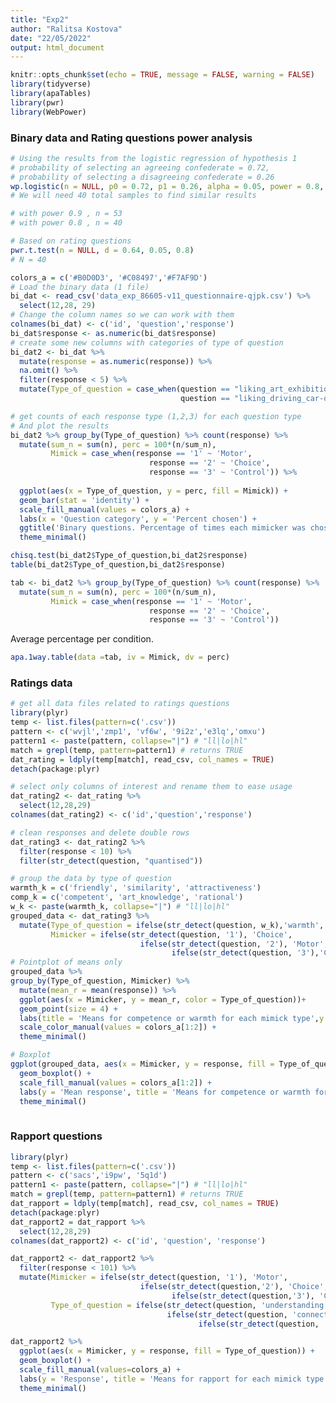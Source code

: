 ```yaml
---
title: "Exp2"
author: "Ralitsa Kostova"
date: "22/05/2022"
output: html_document
---
```


```r
knitr::opts_chunk$set(echo = TRUE, message = FALSE, warning = FALSE)
library(tidyverse)
library(apaTables)
library(pwr)
library(WebPower)
```

### Binary data and Rating questions power analysis 

```r
# Using the results from the logistic regression of hypothesis 1 
# probability of selecting an agreeing confederate = 0.72, 
# probability of selecting a disagreeing confederate = 0.26
wp.logistic(n = NULL, p0 = 0.72, p1 = 0.26, alpha = 0.05, power = 0.8, alternative = c("two.sided"), family = c("Bernoulli"))
# We will need 40 total samples to find similar results 

# with power 0.9 , n = 53
# with power 0.8 , n = 40

# Based on rating questions 
pwr.t.test(n = NULL, d = 0.64, 0.05, 0.8)
# N = 40
```


```r
colors_a = c('#B0D0D3', '#C08497','#F7AF9D')
# Load the binary data (1 file)
bi_dat <- read_csv('data_exp_86605-v11_questionnaire-qjpk.csv') %>%
  select(12,28, 29) 
# Change the column names so we can work with them
colnames(bi_dat) <- c('id', 'question','response') 
bi_dat$response <- as.numeric(bi_dat$response) 
# create some new columns with categories of type of question
bi_dat2 <- bi_dat %>%
  mutate(response = as.numeric(response)) %>%
  na.omit() %>%
  filter(response < 5) %>%
  mutate(Type_of_question = case_when(question == "liking_art_exhibition-quantised" | question == "liking_family_issue-quantised" | question == "liking_pub-quantised" | question == "liking_walk-quantised" ~ 'warmth', 
                                      question == "liking_driving_car-quantised" | question == "liking_job_preparation-quantised" | question == "liking_fixing_computer-quantised" | question == "liking_essay-quantised" ~ 'competence'))

# get counts of each response type (1,2,3) for each question type 
# And plot the results
bi_dat2 %>% group_by(Type_of_question) %>% count(response) %>%
  mutate(sum_n = sum(n), perc = 100*(n/sum_n),
         Mimick = case_when(response == '1' ~ 'Motor',
                               response == '2' ~ 'Choice',
                               response == '3' ~ 'Control')) %>%
  
  ggplot(aes(x = Type_of_question, y = perc, fill = Mimick)) +
  geom_bar(stat = 'identity') +
  scale_fill_manual(values = colors_a) +
  labs(x = 'Question category', y = 'Percent chosen') +
  ggtitle('Binary questions. Percentage of times each mimicker was chosen') +
  theme_minimal()

chisq.test(bi_dat2$Type_of_question,bi_dat2$response)
table(bi_dat2$Type_of_question,bi_dat2$response)

tab <- bi_dat2 %>% group_by(Type_of_question) %>% count(response) %>%
  mutate(sum_n = sum(n), perc = 100*(n/sum_n),
         Mimick = case_when(response == '1' ~ 'Motor',
                               response == '2' ~ 'Choice',
                               response == '3' ~ 'Control')) 


```


Average percentage per condition. 

```r
apa.1way.table(data =tab, iv = Mimick, dv = perc)
```


### Ratings data

```r
# get all data files related to ratings questions 
library(plyr)
temp <- list.files(pattern=c('.csv'))
pattern <- c('wvjl','zmp1', 'vf6w', '9i2z','e3lq','omxu')
pattern1 <- paste(pattern, collapse="|") # "ll|lo|hl"
match = grepl(temp, pattern=pattern1) # returns TRUE
dat_rating = ldply(temp[match], read_csv, col_names = TRUE)
detach(package:plyr)

# select only columns of interest and rename them to ease usage
dat_rating2 <- dat_rating %>% 
  select(12,28,29) 
colnames(dat_rating2) <- c('id','question','response')

# clean responses and delete double rows
dat_rating3 <- dat_rating2 %>%
  filter(response < 10) %>%
  filter(str_detect(question, "quantised")) 

# group the data by type of question 
warmth_k = c('friendly', 'similarity', 'attractiveness')
comp_k = c('competent', 'art_knowledge', 'rational')
w_k <- paste(warmth_k, collapse="|") # "ll|lo|hl"
grouped_data <- dat_rating3 %>%
  mutate(Type_of_question = ifelse(str_detect(question, w_k),'warmth','competence'),
         Mimicker = ifelse(str_detect(question, '1'), 'Choice',
                             ifelse(str_detect(question, '2'), 'Motor',
                                    ifelse(str_detect(question, '3'),'Control', 'Baseline'))))
# Pointplot of means only
grouped_data %>%
group_by(Type_of_question, Mimicker) %>%
  mutate(mean_r = mean(response)) %>%
  ggplot(aes(x = Mimicker, y = mean_r, color = Type_of_question))+
  geom_point(size = 4) +
  labs(title = 'Means for competence or warmth for each mimick type',y = 'Mean response') +
  scale_color_manual(values = colors_a[1:2]) +
  theme_minimal()

# Boxplot
ggplot(grouped_data, aes(x = Mimicker, y = response, fill = Type_of_question))+
  geom_boxplot() +
  scale_fill_manual(values = colors_a[1:2]) +
  labs(y = 'Mean response', title = 'Means for competence or warmth for each mimick type') +
  theme_minimal()
  

```

### Rapport questions

```r
library(plyr)
temp <- list.files(pattern=c('.csv'))
pattern <- c('sacs','i9pw', '5q1d')
pattern1 <- paste(pattern, collapse="|") # "ll|lo|hl"
match = grepl(temp, pattern=pattern1) # returns TRUE
dat_rapport = ldply(temp[match], read_csv, col_names = TRUE)
detach(package:plyr)
dat_rapport2 = dat_rapport %>%
  select(12,28,29)
colnames(dat_rapport2) <- c('id', 'question', 'response')

dat_rapport2 <- dat_rapport2 %>%
  filter(response < 101) %>%
  mutate(Mimicker = ifelse(str_detect(question, '1'), 'Motor',
                             ifelse(str_detect(question,'2'), 'Choice',
                                    ifelse(str_detect(question,'3'), 'Control', '0'))),
         Type_of_question = ifelse(str_detect(question, 'understanding'), 'understanding',
                                   ifelse(str_detect(question, 'connection'), 'connection',
                                          ifelse(str_detect(question, 'established'), 'established', 0))))

dat_rapport2 %>% 
  ggplot(aes(x = Mimicker, y = response, fill = Type_of_question)) +
  geom_boxplot() +
  scale_fill_manual(values=colors_a) +
  labs(y = 'Response', title = 'Means for rapport for each mimick type') +
  theme_minimal()

```

